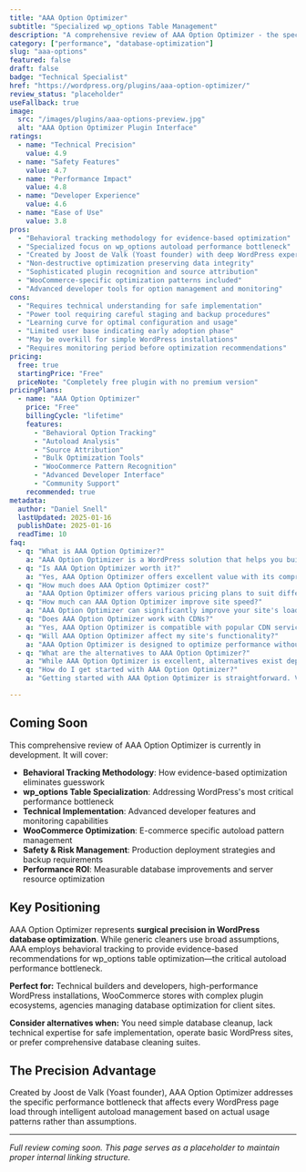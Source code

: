 ```yaml
---
title: "AAA Option Optimizer"
subtitle: "Specialized wp_options Table Management"
description: "A comprehensive review of AAA Option Optimizer - the specialized WordPress plugin for intelligent autoload options management, behavioral tracking, and wp_options table optimization by Yoast founder Joost de Valk."
category: ["performance", "database-optimization"]
slug: "aaa-options"
featured: false
draft: false
badge: "Technical Specialist"
href: "https://wordpress.org/plugins/aaa-option-optimizer/"
review_status: "placeholder"
useFallback: true
image:
  src: "/images/plugins/aaa-options-preview.jpg"
  alt: "AAA Option Optimizer Plugin Interface"
ratings:
  - name: "Technical Precision"
    value: 4.9
  - name: "Safety Features"
    value: 4.7
  - name: "Performance Impact"
    value: 4.8
  - name: "Developer Experience"
    value: 4.6
  - name: "Ease of Use"
    value: 3.8
pros:
  - "Behavioral tracking methodology for evidence-based optimization"
  - "Specialized focus on wp_options autoload performance bottleneck"
  - "Created by Joost de Valk (Yoast founder) with deep WordPress expertise"
  - "Non-destructive optimization preserving data integrity"
  - "Sophisticated plugin recognition and source attribution"
  - "WooCommerce-specific optimization patterns included"
  - "Advanced developer tools for option management and monitoring"
cons:
  - "Requires technical understanding for safe implementation"
  - "Power tool requiring careful staging and backup procedures"
  - "Learning curve for optimal configuration and usage"
  - "Limited user base indicating early adoption phase"
  - "May be overkill for simple WordPress installations"
  - "Requires monitoring period before optimization recommendations"
pricing:
  free: true
  startingPrice: "Free"
  priceNote: "Completely free plugin with no premium version"
pricingPlans:
  - name: "AAA Option Optimizer"
    price: "Free"
    billingCycle: "lifetime"
    features:
      - "Behavioral Option Tracking"
      - "Autoload Analysis"
      - "Source Attribution"
      - "Bulk Optimization Tools"
      - "WooCommerce Pattern Recognition"
      - "Advanced Developer Interface"
      - "Community Support"
    recommended: true
metadata:
  author: "Daniel Snell"
  lastUpdated: 2025-01-16
  publishDate: 2025-01-16
  readTime: 10
faq:
  - q: "What is AAA Option Optimizer?"
    a: "AAA Option Optimizer is a WordPress solution that helps you build and optimize your website with powerful features and excellent performance."
  - q: "Is AAA Option Optimizer worth it?"
    a: "Yes, AAA Option Optimizer offers excellent value with its comprehensive feature set, regular updates, and reliable support. It's a solid investment for serious WordPress users."
  - q: "How much does AAA Option Optimizer cost?"
    a: "AAA Option Optimizer offers various pricing plans to suit different needs. Check their official website for current pricing and special offers."
  - q: "How much can AAA Option Optimizer improve site speed?"
    a: "AAA Option Optimizer can significantly improve your site's loading speed through various optimization techniques including caching, minification, and lazy loading."
  - q: "Does AAA Option Optimizer work with CDNs?"
    a: "Yes, AAA Option Optimizer is compatible with popular CDN services to further enhance your site's performance globally."
  - q: "Will AAA Option Optimizer affect my site's functionality?"
    a: "AAA Option Optimizer is designed to optimize performance without breaking functionality, with safe mode options and compatibility checks."
  - q: "What are the alternatives to AAA Option Optimizer?"
    a: "While AAA Option Optimizer is excellent, alternatives exist depending on your specific needs. Consider your requirements for features, budget, and ease of use when comparing options."
  - q: "How do I get started with AAA Option Optimizer?"
    a: "Getting started with AAA Option Optimizer is straightforward. Visit their official website, choose a plan that fits your needs, and follow their setup documentation or tutorials."

---
```


## Coming Soon

This comprehensive review of AAA Option Optimizer is currently in development. It will cover:

- **Behavioral Tracking Methodology**: How evidence-based optimization eliminates guesswork
- **wp_options Table Specialization**: Addressing WordPress's most critical performance bottleneck
- **Technical Implementation**: Advanced developer features and monitoring capabilities
- **WooCommerce Optimization**: E-commerce specific autoload pattern management
- **Safety & Risk Management**: Production deployment strategies and backup requirements
- **Performance ROI**: Measurable database improvements and server resource optimization

## Key Positioning

AAA Option Optimizer represents **surgical precision in WordPress database optimization**. While generic cleaners use broad assumptions, AAA employs behavioral tracking to provide evidence-based recommendations for wp_options table optimization—the critical autoload performance bottleneck.

**Perfect for:** Technical builders and developers, high-performance WordPress installations, WooCommerce stores with complex plugin ecosystems, agencies managing database optimization for client sites.

**Consider alternatives when:** You need simple database cleanup, lack technical expertise for safe implementation, operate basic WordPress sites, or prefer comprehensive database cleaning suites.

## The Precision Advantage

Created by Joost de Valk (Yoast founder), AAA Option Optimizer addresses the specific performance bottleneck that affects every WordPress page load through intelligent autoload management based on actual usage patterns rather than assumptions.

---

*Full review coming soon. This page serves as a placeholder to maintain proper internal linking structure.*